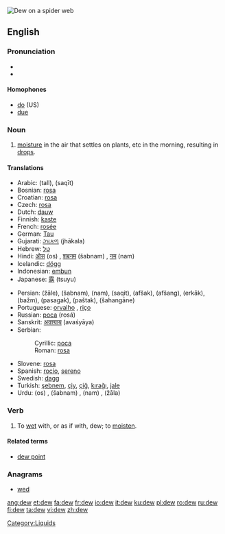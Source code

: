 [[Image:Water drops on spider web.jpg|thumb|right|Dew on a spider web]]
{{wikipedia}}
==English==

===Pronunciation===
*{{IPA|/djuː/}}
*{{audio|en-us-dew.ogg|Audio (US)}}

====Homophones====
*[[do]] (US)
*[[due]]

===Noun===
{{en-noun}}

# [[moisture]] in the air that settles on plants, etc in the morning, resulting in [[drop]]s.

====Translations====
{{top}}
*Arabic: {{ARchar|[[طل|طَلّ]]}} (tall), {{ARchar|[[سقيط|سَقيط]]}} (saqīt)
*Bosnian: [[rosa]] {{f}}
*Croatian: [[rosa#Croatian|rosa]] {{f}}
*Czech: [[rosa#Czech|rosa]] {{f}}
*Dutch: [[dauw]] {{m}}
*Finnish: [[kaste]]
*French: [[rosée]] {{f}}
*German: [[Tau#German|Tau]] {{m}}
*Gujarati: [[ઝાકળ]] (jhākala) {{f}}
*Hebrew: [[טל]]
*Hindi: [[ओस]] (os) {{f}}, [[शबनम]] (šabnam) {{f}}, [[नम]] (nam) {{f}}
*Icelandic: [[dögg]] {{f}}
*Indonesian: [[embun]]
*Japanese: [[露]] (tsuyu)
{{mid}}
*Persian: {{FAchar|[[ژاله]]}} (žāle), {{FAchar|[[شبنم]]}} (šabnam), {{FAchar|[[نم]]}} (nam), {{FAchar|[[سقیط]]}} (saqit), {{FAchar|[[افشک]]}} (afšak), {{FAchar|[[افشنگ]]}} (afšang), {{FAchar|[[ارکاک]]}} (erkāk), {{FAchar|[[بژم]]}} (bažm), {{FAchar|[[پسگک]]}} (pasagak), {{FAchar|[[پشتک]]}} (paštak), {{FAchar|[[شهنگانه]]}} (šahangāne)
*Portuguese: [[orvalho]] {{m}}, [[riço]] {{m}}
*Russian: [[роса]] (rosá) {{f}}
*Sanskrit: [[अवश्याय]] (avaśyāya)
*Serbian:
*:Cyrillic: [[роса#Serbian|роса]] {{f}}
*:Roman: [[rosa#Serbian|rosa]] {{f}}
*Slovene: [[rosa]] {{f}}
*Spanish: [[rocío]], [[sereno]] {{m}}
*Swedish: [[dagg]] {{c}}
*Turkish: [[şebnem]], [[çiy]], [[çiğ]], [[kırağı]], [[jale]]
*Urdu: {{URchar|[[اوس]]}} (os) {{f}}, {{URchar|[[شبنم]]}} (šabnam) {{f}}, {{URchar|[[نم]]}} (nam) {{f}}, {{URchar|[[ژالہ]]}} (žāla) {{m}}
{{bottom}}

===Verb===
{{en-verb}}
# To [[wet]] with, or as if with, dew; to [[moisten]].

====Related terms====
*[[dew point]]

===Anagrams===
*[[wed]]

[[Category:Liquids]]

[[ang:dew]]
[[et:dew]]
[[fa:dew]]
[[fr:dew]]
[[io:dew]]
[[it:dew]]
[[ku:dew]]
[[pl:dew]]
[[ro:dew]]
[[ru:dew]]
[[fi:dew]]
[[ta:dew]]
[[vi:dew]]
[[zh:dew]]